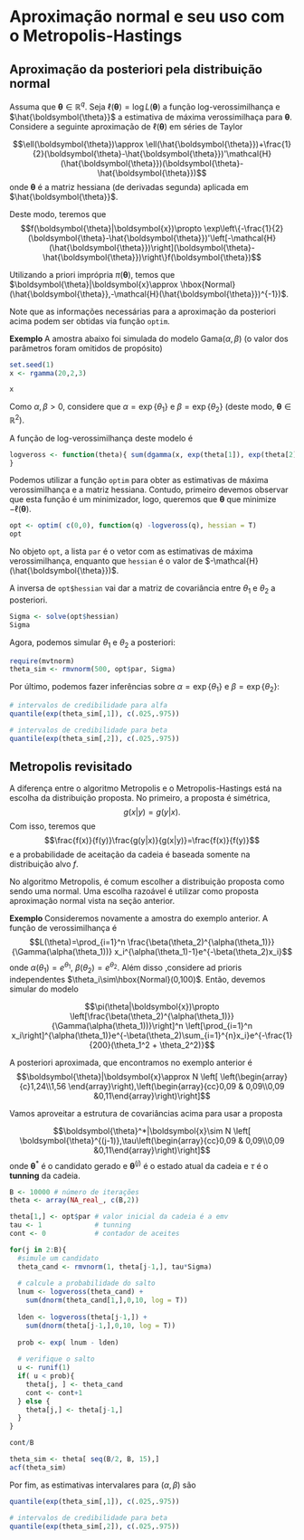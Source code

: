# Aproximação normal e seu uso com o Metropolis-Hastings

## Aproximação da posteriori pela distribuição normal

Assuma que $\boldsymbol{\theta}\in\mathbb{R}^q$. Seja $\ell(\boldsymbol{\theta})=\log L(\boldsymbol{\theta})$ a função log-verossimilhança e $\hat{\boldsymbol{\theta}}$ a estimativa de máxima verossimilhaça para $\boldsymbol{\theta}$. Considere a seguinte aproximação de $\ell(\boldsymbol{\theta})$ em séries de Taylor

$$\ell(\boldsymbol{\theta})\approx  \ell(\hat{\boldsymbol{\theta}})+\frac{1}{2}(\boldsymbol{\theta}-\hat{\boldsymbol{\theta}})'\mathcal{H}(\hat{\boldsymbol{\theta}})(\boldsymbol{\theta}-\hat{\boldsymbol{\theta}})$$
onde $\boldsymbol{\theta}$ é a matriz hessiana (de derivadas segunda) aplicada em $\hat{\boldsymbol{\theta}}$. 

Deste modo, teremos que
$$f(\boldsymbol{\theta}|\boldsymbol{x})\propto \exp\left\{-\frac{1}{2}(\boldsymbol{\theta}-\hat{\boldsymbol{\theta}})'\left[-\mathcal{H}(\hat{\boldsymbol{\theta}})\right](\boldsymbol{\theta}-\hat{\boldsymbol{\theta}})\right\}f(\boldsymbol{\theta})$$

Utilizando a priori imprópria $\pi(\boldsymbol{\theta})$, temos que $\boldsymbol{\theta}|\boldsymbol{x}\approx \hbox{Normal}(\hat{\boldsymbol{\theta}},-\mathcal{H}(\hat{\boldsymbol{\theta}})^{-1})$.

Note que as informações necessárias para a aproximação da posteriori acima podem ser obtidas via função `optim`.

<div class='alert alert-info'>
<strong>Exemplo </strong> A amostra abaixo foi simulada do modelo Gama$(\alpha,\beta)$ (o valor dos parâmetros foram omitidos de propósito)

```r
set.seed(1)
x <- rgamma(20,2,3)
```

```r
x
```

Como $\alpha,\beta>0$, considere que
$\alpha=\exp\{\theta_1\}$ e $\beta=\exp\{\theta_2\}$ (deste modo, $\boldsymbol{\theta}\in\mathbb{R}^2$). 

A função de log-verossimilhança deste modelo é
```r
logveross <- function(theta){ sum(dgamma(x, exp(theta[1]), exp(theta[2]), log = T))
}
```

Podemos utilizar a função `optim` para obter as estimativas de máxima verossimilhança e a matriz hessiana. Contudo, primeiro devemos observar que esta função é um minimizador, logo, queremos que $\boldsymbol{\theta}$ que minimize $-\ell({\boldsymbol{\theta}})$.

```r
opt <- optim( c(0,0), function(q) -logveross(q), hessian = T)
opt
```

No objeto `opt`, a lista `par` é o vetor com  as estimativas de máxima verossimilhança, enquanto que `hessian` é o valor de $-\mathcal{H}(\hat{\boldsymbol{\theta}})$.

A inversa de `opt$hessian` vai dar a matriz de covariância entre $\theta_1$ e $\theta_2$ a posteriori.

```r
Sigma <- solve(opt$hessian)
Sigma
```
Agora, podemos simular $\theta_1$ e $\theta_2$ a posteriori:

```r
require(mvtnorm)
theta_sim <- rmvnorm(500, opt$par, Sigma)
```

Por último, podemos fazer inferências sobre $\alpha=\exp\{\theta_1\}$ e $\beta=\exp\{\theta_2\}$:

```r
# intervalos de credibilidade para alfa
quantile(exp(theta_sim[,1]), c(.025,.975))

# intervalos de credibilidade para beta
quantile(exp(theta_sim[,2]), c(.025,.975))

```
</div>

## Metropolis revisitado

A diferença entre o algoritmo Metropolis e o Metropolis-Hastings está na escolha da distribuição proposta. No primeiro, a proposta é simétrica,
$$g(x|y)=g(y|x).$$
Com isso, teremos que 
$$\frac{f(x)}{f(y)}\frac{g(y|x)}{g(x|y)}=\frac{f(x)}{f(y)}$$
e a probabilidade de aceitação da cadeia é baseada somente na distribuição alvo $f$.

No algoritmo Metropolis, é comum escolher a distribuição proposta como  sendo uma normal. Uma escolha razoável é utilizar como proposta aproximação normal vista na seção anterior.

<div class='alert alert-info'>
<strong>Exemplo </strong> Consideremos novamente a amostra do exemplo anterior. A função de verossimilhança é
$$L(\theta)=\prod_{i=1}^n \frac{\beta(\theta_2)^{\alpha(\theta_1)}}{\Gamma(\alpha(\theta_1))} x_i^{\alpha(\theta_1)-1}e^{-\beta(\theta_2)x_i}$$
onde $\alpha(\theta_1)=e^{\theta_1}$, $\beta(\theta_2)=e^{\theta_2}$. Além disso ,considere ad prioris independentes
$\theta_i\sim\hbox{Normal}(0,100)$.
Então, devemos simular do modelo

$$\pi(\theta|\boldsymbol{x})\propto \left[\frac{\beta(\theta_2)^{\alpha(\theta_1)}}{\Gamma(\alpha(\theta_1))}\right]^n \left[\prod_{i=1}^n x_i\right]^{\alpha(\theta_1)}e^{-\beta(\theta_2)\sum_{i=1}^{n}x_i}e^{-\frac{1}{200}(\theta_1^2 + \theta_2^2)}$$

A posteriori aproximada, que encontramos no exemplo anterior é 
$$\boldsymbol{\theta}|\boldsymbol{x}\approx N \left[ \left(\begin{array}{c}1,24\\1,56 \end{array}\right),\left(\begin{array}{cc}0,09 & 0,09\\0,09 &0,11\end{array}\right)\right]$$

Vamos aproveitar a estrutura de covariâncias acima para usar a proposta

$$\boldsymbol{\theta}^*|\boldsymbol{x}\sim N \left[ \boldsymbol{\theta}^{(j-1)},\tau\left(\begin{array}{cc}0,09 & 0,09\\0,09 &0,11\end{array}\right)\right]$$
onde $\boldsymbol{\theta}^*$ é o candidato gerado e $\boldsymbol{\theta}^{(j)}$ é o estado atual da cadeia e $\tau$ é o **tunning** da cadeia.

```r
B <- 10000 # número de iterações
theta <- array(NA_real_, c(B,2))

theta[1,] <- opt$par # valor inicial da cadeia é a emv
tau <- 1             # tunning
cont <- 0            # contador de aceites

for(j in 2:B){
  #simule um candidato
  theta_cand <- rmvnorm(1, theta[j-1,], tau*Sigma)
  
  # calcule a probabilidade do salto
  lnum <- logveross(theta_cand) +
    sum(dnorm(theta_cand[1,],0,10, log = T))
  
  lden <- logveross(theta[j-1,]) +
    sum(dnorm(theta[j-1,],0,10, log = T))
  
  prob <- exp( lnum - lden)
  
  # verifique o salto
  u <- runif(1)
  if( u < prob){
    theta[j, ] <- theta_cand
    cont <- cont+1
  } else {
    theta[j,] <- theta[j-1,]
  }
}

cont/B

theta_sim <- theta[ seq(B/2, B, 15),]
acf(theta_sim)
```


Por fim, as estimativas intervalares para $(\alpha,\beta)$ são  

```r
quantile(exp(theta_sim[,1]), c(.025,.975))

# intervalos de credibilidade para beta
quantile(exp(theta_sim[,2]), c(.025,.975))
```